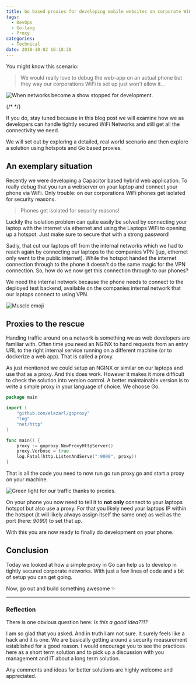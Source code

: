 ```yaml
---
title: Go based proxies for developing mobile websites on corporate WiFis
tags:
  - DevOps
  - Go-lang
  - Proxy
categories:
  - Technical
date: 2018-10-02 16:18:28
---
```


You might know this scenario:

> We would really love to debug the web-app on an actual phone but they way our corporations WiFi is set up just won't allow it…

![When networks become a show stopped for development.](https://storage.googleapis.com/hoverbaum-blog-assets/traffic-light-red.jpeg)

{/* <!-- more --> */}

If you do, stay tuned because in this blog post we will examine how we as developers can handle tightly secured WiFi Networks and still get all the connectivity we need.

We will set out by exploring a detailed, real world scenario and then explore a solution using hotspots and Go based proxies.

## An exemplary situation

Recently we were developing a Capacitor based hybrid web application. To really debug that you run a webserver on your laptop and connect your phone via WiFi. Only trouble: on our corporations WiFi phones get isolated for security reasons.

> Phones get isolated for security reasons!

Luckily the isolation problem can quite easily be solved by connecting your laptop with the internet via ethernet and using the Laptops WiFi to opening up a hotspot. Just make sure to secure that with a strong password!

Sadly, that cut our laptops off from the internal networks which we had to reach again by connecting our laptops to the companies VPN (jup, ethernet only went to the public internet). While the hotspot handed the internet connection through to the phone it doesn't do the same magic for the VPN connection. So, how do we now get this connection through to our phones?

We need the internal network because the phone needs to connect to the deployed test backend, available on the companies internal network that our laptops connect to using VPN.

![Muscle emoji](https://storage.googleapis.com/hoverbaum-blog-assets/emojies/emoji-muscle.png)

## Proxies to the rescue

Handing traffic around on a network is something we as web developers are familiar with. Often time you need an NGINX to hand requests from an entry URL to the right internal service running on a different machine (or to dockerize a web app). That is called a proxy.

As just mentioned we could setup an NGINX or similar on our laptops and use that as a proxy. And this does work. However it makes it more difficult to check the solution into version control. A better maintainable version is to write a simple proxy in your language of choice. We choose Go.

```go
package main

import (
    "github.com/elazarl/goproxy"
    "log"
    "net/http"
)

func main() {
    proxy := goproxy.NewProxyHttpServer()
    proxy.Verbose = true
    log.Fatal(http.ListenAndServe(":9090", proxy))
}
```

That is all the code you need to now run go run proxy.go and start a proxy on your machine.

![Green light for our traffic thanks to proxies.](https://storage.googleapis.com/hoverbaum-blog-assets/traffic-light-green.jpeg)

On your phone you now need to tell it to **not only** connect to your laptops hotspot but also use a proxy. For that you likely need your laptops IP within the hotspot (it will likely always assign itself the same one) as well as the port (here: _9090_) to set that up.

With this you are now ready to finally do development on your phone.

## Conclusion

Today we looked at how a simple proxy in Go can help us to develop in tightly secured corporate networks. With just a few lines of code and a bit of setup you can get going.

Now, go out and build something awesome ✨

---

### Reflection

There is one obvious question here: _Is this a good idea??!?_

I am so glad that you asked. And in truth I am not sure. It surely feels like a hack and it is one. We are basically getting around a security measurement established for a good reason. I would encourage you to see the practices here as a short term solution and to pick up a discussion with you management and IT about a long term solution.

Any comments and ideas for better solutions are highly welcome and appreciated.
